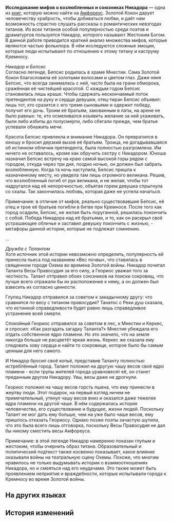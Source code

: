 {{Книга Инфобокс
|id           = 439
|Название     = Исследование мифов о возлюбленных и союзниках Никадора
|Изображение  = Предмет Исследование мифов о возлюбленных и союзниках Никадора.png
|Мир          = Амфореус
|Томов        = 1
|Автор        = <!--нужно добавить-->
|Описание     = Исследование мифов о Никадоре, разъясняющее причины, по которым простой народ так любит сочинять любовные истории про титана раздора.
|Том1         = {{tx}}
|Источник1    = {{tx|Отсутствует источник}}
|Персонажи    = 
|Фракции      = 
}}
'''Исследование мифов о возлюбленных и союзниках Никадора''' — одна из [[Книги|книг]], которую можно найти на [[Амфореус]].
<!--
==Получение==
<gallery>
Книга НАЗВАНИЕ.png|НАЗВАНИЕ
Локация НАЗВАНИЕ.png|Расположение на карте. Ближайший пространственный якорь «[[НАЗВАНИЕ]]»
</gallery>
-->
Золотой Кокон дарует человечеству храбрость, чтобы добиваться любви, и даёт нам возможность страстно слушать рассказы о романтических невзгодах титанов. Из всех титанов особой популярностью среди поэтов и драматургов пользуется Никадор, которого называют Жестоким Богом. В данной работе приводится краткий анализ множества мифов, которые являются частью фольклора. В нём исследуются сложные эмоции, которые люди испытывают по отношению к этому титану и каструму Кремносу.

''Никадор и Бепсис''<br />
Согласно легенде, Бепсис родилась в храме Мнестии. Сама Золотой Кокон благословила её золотыми волосами и цветом глаз. Даже няня Бепсис, что всегда занималась с ней, часто была на грани обморока, сражённая её чистейшей красотой. С каждым годом Бепсис становилась лишь краше. Чтобы сдержать нескончаемый поток претендентов на руку и сердце девушки, отец-тиран Бепсис объявил: лишь тот, кто сразится с его тремя сыновьями и одержит победу, получит его дочь. Троим её братьям, закованным в латы, на арене не было равных: те, кто осмеливался изъявить желание за ней ухаживать, были либо избиты до полусмерти, либо сбегали прежде, чем братья успевали обнажить мечи.

Красота Бепсис привлекла и внимание Никадора. Он превратился в юношу и бросил дерзкий вызов её братьям. Троица, не догадывавшаяся об истинном обличии претендента, была полностью разгромлена. Им ничего не оставалось, кроме как обручить сестру с Никадором. Юноша назначил Бепсис встречу на краю самой высокой горы рядом с городом, откуда через три дня, поздно ночью, он должен был забрать возлюбленную. Когда та ночь наступила, Бепсис пришла к назначенному месту, но увидела там лишь огромного великана. Решив, что возлюбленный погиб от рук великана, и не желая, чтобы тот надругался над её непорочностью, объятая горем девушка спрыгнула со скалы. Так закончилась любовь, которая даже не успела начаться.

Примечание: в отличие от мифов, реально существовавшие Бепсис, её отец и трое её братьев погибли в битве при Кремносе. После того как город осадили, Бепсис, не желая быть поруганной, решилась покончить с собой. Победа Никадора над её братьями, и то, как он раскрыл своё устрашающее обличье и заставил девушку покончить с жизнью, - метафоры данной истории, которые не подлежат сомнению.

...

''Дружба с Талантом''<br />
Хотя источник этой истории невозможно определить, популярность ей принесла пьеса под названием «Вес почвы», что ставилась в священном городе Охема во времена Золотой войны. Никадор почитал Таланта Весы Правосудия за его силу, а Геориос уважал того за честность. Талант отправил обоих союзников на поиски сокровищ, что лучше всего отражали бы их расположение к нему, а он должен был взвесить их согласно ценности.

Глупец Никадор отправился за советом к закадычному другу: что сравнится по весу с титаном правосудия? Танатос с Реки душ сказала, что истинной справедливости будет равно лишь справедливое устранение всей смерти.

Спокойный Геориос отправился за советом в лес, к Мнестии и Керкес, и спросил: «Как разгадать загадку Таланта?» Мнестия убеждала его отдать собственное ядро пламени. Но это значило, что на земле никогда больше не расцветёт яркая жизнь. Керкес же сказала ему следовать зову сердца и найти то сокровище, которое было бы самым ценным для него самого.

И Никадор бросил своё копьё, представив Таланту полностью истреблённый город. Талант положил на другую чашу весов своё ядро пламени - если трупы жителей города уравновесят её, он станет преданным другом Никадору. Увы, весы даже не дрогнули.

Геориос положил на чашу весов горсть пшена, что ему принесли в жертву люди. Этот подарок, на первый взгляд ничем не примечательный, утянул чашу весов вниз и оказался даже тяжелее ядра пламени на другой чаше. В нём содержалась история человечества, его существование и будущее, жизни людей. Поскольку Талант не мог дать ему больше, чем на уже было чаше весов, ему пришлось отказать Геориосу. Однако позже поэты зачастую шутили, что это была всего лишь отговорка, поскольку Весы Правосудия не дал бы никому сместить весы Амфореуса.

Примечание: в этой легенде Никадор намеренно показан глупым и жестоким, чтобы очернить образ титана. Образовательный и политический подтекст также косвенно показывает, какое влияние оказывали войны на театральную сцену Охемы. Похоже, что многим нравилось не только выдумывать истории о взаимоотношениях Никадора, но и смеяться над его неудачами. Это также может быть проявлением неприятия и враждебности, которые испытывали города к Кремносу во время Золотой войны.

==На других языках==
{{На других языках
|en   = Analysis of Nikador's Romantic Histories
|zhs  = 尼卡多利情史辨析
|zht  = 尼卡多利情史辨析
|ja   = ニカドリー恋物語の分析
|ko   = 니카도르의 연애사 분석
|es   = Análisis de las historias románticas de Nikador
|fr   = Analyse des histoires romantiques de Nikador
|ru   = Исследование мифов о возлюбленных и союзниках Никадора
|th   = วิเคราะห์ ประวัติความรักของ Nikador
|vi   = Phân Tích Tình Sử Của Nikador
|de   = Analyse zu Nikadors romantischen Geschichten
|id   = Analisis Kisah Cinta Nikador
|pt   = Análise dos Relatos Românticos de Nikador
}}

==История изменений==
{{История изменений|3.0}}